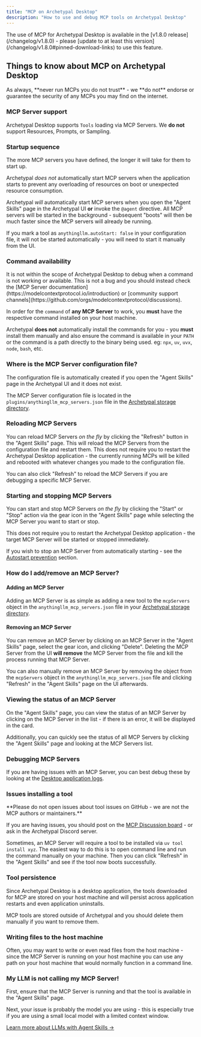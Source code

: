 ```yaml
---
title: "MCP on Archetypal Desktop"
description: "How to use and debug MCP tools on Archetypal Desktop"
---
```



<Callout type="info" emoji="💡">
  The use of MCP for Archetypal Desktop is available in the [v1.8.0 release](/changelog/v1.8.0) - please [update to at least this version](/changelog/v1.8.0#pinned-download-links) to use this feature.
</Callout>

## Things to know about MCP on Archetypal Desktop

<Callout type="error" emoji="🔒">
  As always, **never run MCPs you do not trust** - we **do not** endorse or guarantee the security of any MCPs you may find on the internet.
</Callout>

### MCP Server support

Archetypal Desktop supports `Tools` loading via MCP Servers. We **do not** support Resources, Prompts, or Sampling.

### Startup sequence

<Callout type="info" emoji="💡">
  The more MCP servers you have defined, the longer it will take for them to start up.
</Callout>

Archetypal _does not_ automatically start MCP servers when the application starts to prevent any overloading of resources on boot or unexpected resource consumption.

Archetypal _will_ automatically start MCP servers when you open the "Agent Skills" page in the Archetypal UI **or** invoke the `@agent` directive.
All MCP servers will be started in the background - subsequent "boots" will then be much faster since the MCP servers will already be running.

If you mark a tool as `anythingllm.autoStart: false` in your configuration file, it will not be started automatically - you will need to start it manually from the UI.

### Command availability

<Callout type="warning" emoji="⚠️">
  It is not within the scope of Archetypal Desktop to debug when a command is not working or available. This is not a bug and you should instead check the [MCP Server documentation](https://modelcontextprotocol.io/introduction) or [community support channels](https://github.com/orgs/modelcontextprotocol/discussions).
</Callout>

In order for the `command` of **any MCP Server** to work, you **must** have the respective command installed on your host machine.

Archetypal **does not** automatically install the commands for you - you **must** install them manually and also ensure the command is available in your `PATH` or the command is a path directly to the binary being used.
eg: `npx`, `uv`, `uvx`, `node`, `bash`, etc.

### Where is the MCP Server configuration file?

<Callout type="info" emoji="💡">
  The configuration file is automatically created if you open the "Agent Skills" page in the Archetypal UI and it does not exist.
</Callout>

The MCP Server configuration file is located in the `plugins/anythingllm_mcp_servers.json` file in the [Archetypal storage directory](/installation-desktop/storage).

### Reloading MCP Servers

You can reload MCP Servers *on the fly* by clicking the "Refresh" button in the "Agent Skills" page. This will reload the MCP Servers from the configuration file and restart them. 
This does not require you to restart the Archetypal Desktop application - the currently running MCPs will be killed and rebooted with whatever changes you made to the configuration file.

You can also click "Refresh" to reload the MCP Servers if you are debugging a specific MCP Server.

### Starting and stopping MCP Servers

You can start and stop MCP Servers *on the fly* by clicking the "Start" or "Stop" action via the gear icon in the "Agent Skills" page while selecting the MCP Server you want to start or stop.

This does not require you to restart the Archetypal Desktop application - the target MCP Server will be started or stopped immediately.

If you wish to stop an MCP Server from automatically starting - see the [Autostart prevention](#autostart-prevention) section.

### How do I add/remove an MCP Server?

#### Adding an MCP Server
Adding an MCP Server is as simple as adding a new tool to the `mcpServers` object in the `anythingllm_mcp_servers.json` file in your [Archetypal storage directory](/installation-desktop/storage).

#### Removing an MCP Server

You can remove an MCP Server by clicking on an MCP Server in the "Agent Skills" page, select the gear icon, and clicking "Delete".
Deleting the MCP Server from the UI **will remove** the MCP Server from the file and kill the process running that MCP Server.

You can also manually remove an MCP Server by removing the object from the `mcpServers` object in the `anythingllm_mcp_servers.json` file and clicking "Refresh" in the "Agent Skills" page on the UI afterwards.

### Viewing the status of an MCP Server

On the "Agent Skills" page, you can view the status of an MCP Server by clicking on the MCP Server in the list - if there is an error, it will be displayed in the card.

Additionally, you can quickly see the status of all MCP Servers by clicking the "Agent Skills" page and looking at the MCP Servers list.

### Debugging MCP Servers

If you are having issues with an MCP Server, you can best debug these by looking at the [Desktop application logs](/installation-desktop/debug#general-debugging).

### Issues installing a tool

<Callout type="info" emoji="💡">
  **Please do not open issues about tool issues on GitHub - we are not the MCP authors or maintainers.** 
  
  If you are having issues, you should post on the [MCP Discussion board](https://github.com/orgs/modelcontextprotocol/discussions) - or ask in the Archetypal Discord server.
</Callout>

Sometimes, an MCP Server will require a tool to be installed via `uv tool install xyz`.
The easiest way to do this is to open command line and run the command manually on your machine. Then you can click "Refresh" in the "Agent Skills" and see if the tool now boots successfully.

### Tool persistence

Since Archetypal Desktop is a desktop application, the tools downloaded for MCP are stored on your host machine and will persist across application restarts and even application uninstalls.

MCP tools are stored outside of Archetypal and you should delete them manually if you want to remove them.

### Writing files to the host machine

Often, you may want to write or even read files from the host machine - since the MCP Server is running on your host machine you can use any path on your host machine that would normally function in a command line.

### My LLM is not calling my MCP Server!

First, ensure that the MCP Server is running and that the tool is available in the "Agent Skills" page.

Next, your issue is probably the model you are using - this is especially true if you are using a small local model with a limited context window.

[Learn more about LLMs with Agent Skills &rarr;](/agent-not-using-tools)